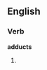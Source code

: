 ==English==

===Verb===
'''adducts'''

# {{third-person singular of|adduct}}
{{count page|[[Wiktionary:Page count]]}}